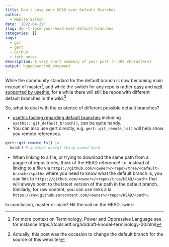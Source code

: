 ```yaml
---
title: Don't Lose your HEAD over Default Branches
author:
  - Maëlle Salmon
date: '2022-04-29'
slug: don-t-lose-your-head-over-default-branches
categories: []
tags:
  - git
  - gert
  - GitHub
  - tech notes
description: A very short summary of your post (~ 100 characters)
output: hugodown::md_document
---
```


While the community standard for the default branch is now becoming main instead of master[^oppressive], and while the switch for any repo is rather [easy](https://www.hanselman.com/blog/easily-rename-your-git-default-branch-from-master-to-main) and [well supported by usethis](https://www.tidyverse.org/blog/2021/10/renaming-default-branch/), for a while there will still be repos with different default branches in the wild.[^roweb3]

So, what to deal with the existence of different possible default branches?

- [usethis tooling regarding default branches](https://www.tidyverse.org/blog/2021/10/renaming-default-branch/) including `usethis::git_default_branch()`, can be quite handy.
- You can also use gert directly, e.g. `gert::git_remote_ls()` will help show you remote references.

```r
gert::git_remote_ls() |>
  head() # another useful thing named head
```

- When linking to a file, or trying to download the same path from a gaggle of repositories, think of the HEAD reference! I.e. instead of linking to a file via `https://github.com/<owner>/<repo>/tree/<default-branch>/<path>` where you need to know what the default branch is, you can link to `https://github.com/<owner>/<repo>/tree/HEAD/<path>` that will always point to the latest version of the path in the default branch. Similarly, for raw content, you can use links à la `https://raw.githubusercontent.com/<owner>/<repo>/HEAD/<path>`.

In conclusion, master or main? Hit the nail on the HEAD. :wink:

[^oppressive]: For more context on Terminology, Power and Oppressive Language see for instance https://tools.ietf.org/id/draft-knodel-terminology-00.html
[^roweb3]: Actually, this post was the occasion to change the default branch for the source of this website!